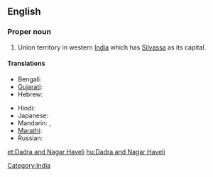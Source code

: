 ==English==
{{wikipedia}}

===Proper noun===
{{en-proper noun}}
# Union territory in western [[India]] which has [[Silvassa]] as its capital.

====Translations====
{{trans-top|Indian territory}}
* Bengali: {{t|bn|দাদরা ও নগর হাভেলি|sc=Beng}}
* [[Gujarati]]: {{t|gu|દાદરા અને નગર હવેલી|sc=Gujr}}
* Hebrew: {{t|he|דאדרה ונאגר הבלי|sc=Hebr}}
{{trans-mid}}
* Hindi: {{t|hi|दादर और नगर हवेली|tr=dādra aur nagar havēlī|sc=Deva}}
* Japanese: {{t|ja|ダードラー及びナガル・ハヴェーリー|tr=Dādorā oyobi Nagaru-Havērī|sc=Jpan}}
* Mandarin: {{t|zh|達德拉-納加爾哈維利|sc=Hani}},  {{t|zh|达德拉-纳加尔哈维利|tr=Dádélā-Nàjiā'ěr-Hāwéilì|sc=Hani}}
* [[Marathi]]: {{t|mr|दादरा आणि नगर हवेली|sc=Deva}}
* Russian: {{t|ru|Дадра и Нагар-Хавели|tr=Dadra i Nagar-Xaveli|sc=Cyrl}}
{{trans-bottom}}

[[Category:India]]

[[et:Dadra and Nagar Haveli]]
[[hu:Dadra and Nagar Haveli]]